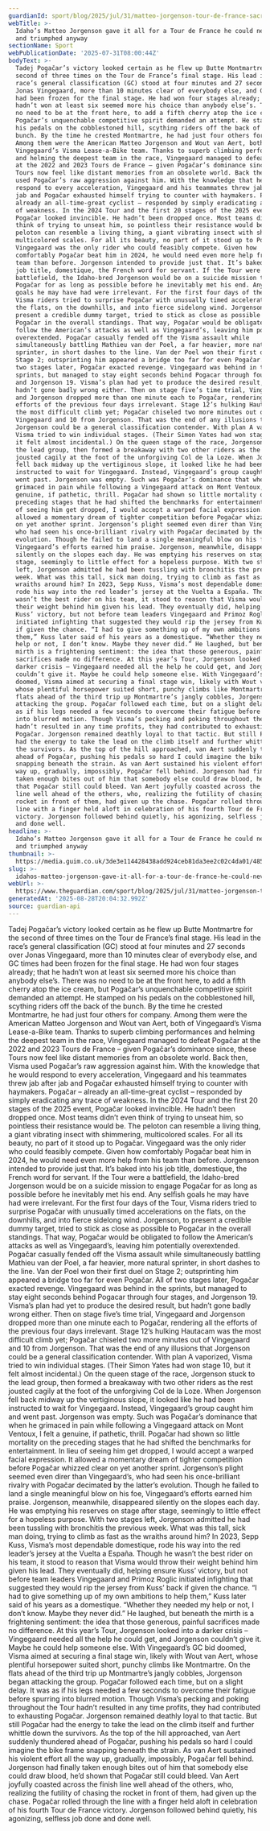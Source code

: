 ```yaml
---
guardianId: sport/blog/2025/jul/31/matteo-jorgenson-tour-de-france-sacrifice
webTitle: >-
  Idaho’s Matteo Jorgenson gave it all for a Tour de France he could never win –
  and triumphed anyway
sectionName: Sport
webPublicationDate: '2025-07-31T08:00:44Z'
bodyText: >-
  Tadej Pogačar’s victory looked certain as he flew up Butte Montmartre for the
  second of three times on the Tour de France’s final stage. His lead in the
  race’s general classification (GC) stood at four minutes and 27 seconds over
  Jonas Vingegaard, more than 10 minutes clear of everybody else, and GC times
  had been frozen for the final stage. He had won four stages already; that he
  hadn’t won at least six seemed more his choice than anybody else’s. There was
  no need to be at the front here, to add a fifth cherry atop the ice cream, but
  Pogačar’s unquenchable competitive spirit demanded an attempt. He stamped on
  his pedals on the cobblestoned hill, scything riders off the back of the
  bunch. By the time he crested Montmartre, he had just four others for company.
  Among them were the American Matteo Jorgenson and Wout van Aert, both of
  Vingegaard’s Visma Lease-a-Bike team. Thanks to superb climbing performances
  and helming the deepest team in the race, Vingegaard managed to defeat Pogačar
  at the 2022 and 2023 Tours de France – given Pogačar’s dominance since, these
  Tours now feel like distant memories from an obsolete world. Back then, Visma
  used Pogačar’s raw aggression against him. With the knowledge that he would
  respond to every acceleration, Vingegaard and his teammates threw jab after
  jab and Pogačar exhausted himself trying to counter with haymakers. Pogačar –
  already an all-time-great cyclist – responded by simply eradicating any trace
  of weakness. In the 2024 Tour and the first 20 stages of the 2025 event,
  Pogačar looked invincible. He hadn’t been dropped once. Most teams didn’t even
  think of trying to unseat him, so pointless their resistance would be. The
  peloton can resemble a living thing, a giant vibrating insect with shimmering,
  multicolored scales. For all its beauty, no part of it stood up to Pogačar.
  Vingegaard was the only rider who could feasibly compete. Given how
  comfortably Pogačar beat him in 2024, he would need even more help from his
  team than before. Jorgenson intended to provide just that. It’s baked into his
  job title, domestique, the French word for servant. If the Tour were a
  battlefield, the Idaho-bred Jorgenson would be on a suicide mission to engage
  Pogačar for as long as possible before he inevitably met his end. Any selfish
  goals he may have had were irrelevant. For the first four days of the Tour,
  Visma riders tried to surprise Pogačar with unusually timed accelerations on
  the flats, on the downhills, and into fierce sidelong wind. Jorgenson, to
  present a credible dummy target, tried to stick as close as possible to
  Pogačar in the overall standings. That way, Pogačar would be obligated to
  follow the American’s attacks as well as Vingegaard’s, leaving him potentially
  overextended. Pogačar casually fended off the Visma assault while
  simultaneously battling Mathieu van der Poel, a far heavier, more natural
  sprinter, in short dashes to the line. Van der Poel won their first duel on
  Stage 2; outsprinting him appeared a bridge too far for even Pogačar. All of
  two stages later, Pogačar exacted revenge. Vingegaard was behind in the
  sprints, but managed to stay eight seconds behind Pogacar through four stages,
  and Jorgenson 19. Visma’s plan had yet to produce the desired result, but
  hadn’t gone badly wrong either. Then on stage five’s time trial, Vingegaard
  and Jorgenson dropped more than one minute each to Pogačar, rendering all the
  efforts of the previous four days irrelevant. Stage 12’s hulking Hautacam was
  the most difficult climb yet; Pogačar chiseled two more minutes out of
  Vingegaard and 10 from Jorgenson. That was the end of any illusions that
  Jorgenson could be a general classification contender. With plan A vaporized,
  Visma tried to win individual stages. (Their Simon Yates had won stage 10, but
  it felt almost incidental.) On the queen stage of the race, Jorgenson stuck to
  the lead group, then formed a breakaway with two other riders as the rest
  jousted cagily at the foot of the unforgiving Col de la Loze. When Jorgenson
  fell back midway up the vertiginous slope, it looked like he had been
  instructed to wait for Vingegaard. Instead, Vingegaard’s group caught him and
  went past. Jorgenson was empty. Such was Pogačar’s dominance that when he
  grimaced in pain while following a Vingegaard attack on Mont Ventoux, I felt a
  genuine, if pathetic, thrill. Pogačar had shown so little mortality on the
  preceding stages that he had shifted the benchmarks for entertainment. In lieu
  of seeing him get dropped, I would accept a warped facial expression. It
  allowed a momentary dream of tighter competition before Pogačar whizzed clear
  on yet another sprint. Jorgenson’s plight seemed even direr than Vingegaard’s,
  who had seen his once-brilliant rivalry with Pogačar decimated by the latter’s
  evolution. Though he failed to land a single meaningful blow on his foe,
  Vingegaard’s efforts earned him praise. Jorgenson, meanwhile, disappeared
  silently on the slopes each day. He was emptying his reserves on stage after
  stage, seemingly to little effect for a hopeless purpose. With two stages
  left, Jorgenson admitted he had been tussling with bronchitis the previous
  week. What was this tall, sick man doing, trying to climb as fast as the
  wraiths around him? In 2023, Sepp Kuss, Visma’s most dependable domestique,
  rode his way into the red leader’s jersey at the Vuelta a España. Though he
  wasn’t the best rider on his team, it stood to reason that Visma would throw
  their weight behind him given his lead. They eventually did, helping ensure
  Kuss’ victory, but not before team leaders Vingegaard and Primoz Roglic
  initiated infighting that suggested they would rip the jersey from Kuss’ back
  if given the chance. “I had to give something up of my own ambitions to help
  them,” Kuss later said of his years as a domestique. “Whether they needed my
  help or not, I don’t know. Maybe they never did.” He laughed, but beneath the
  mirth is a frightening sentiment: the idea that those generous, painful
  sacrifices made no difference. At this year’s Tour, Jorgenson looked into a
  darker crisis – Vingegaard needed all the help he could get, and Jorgenson
  couldn’t give it. Maybe he could help someone else. With Vingegaard’s GC bid
  doomed, Visma aimed at securing a final stage win, likely with Wout van Aert,
  whose plentiful horsepower suited short, punchy climbs like Montmartre. On the
  flats ahead of the third trip up Montmartre’s jangly cobbles, Jorgenson began
  attacking the group. Pogačar followed each time, but on a slight delay. It was
  as if his legs needed a few seconds to overcome their fatigue before spurring
  into blurred motion. Though Visma’s pecking and poking throughout the Tour
  hadn’t resulted in any time profits, they had contributed to exhausting
  Pogačar. Jorgenson remained deathly loyal to that tactic. But still Pogačar
  had the energy to take the lead on the climb itself and further whittle down
  the survivors. As the top of the hill approached, van Aert suddenly thundered
  ahead of Pogačar, pushing his pedals so hard I could imagine the bike frame
  snapping beneath the strain. As van Aert sustained his violent effort all the
  way up, gradually, impossibly, Pogačar fell behind. Jorgenson had finally
  taken enough bites out of him that somebody else could draw blood, he’d shown
  that Pogačar still could bleed. Van Aert joyfully coasted across the finish
  line well ahead of the others, who, realizing the futility of chasing the
  rocket in front of them, had given up the chase. Pogačar rolled through the
  line with a finger held aloft in celebration of his fourth Tour de France
  victory. Jorgenson followed behind quietly, his agonizing, selfless job done
  and done well.
headline: >-
  Idaho’s Matteo Jorgenson gave it all for a Tour de France he could never win –
  and triumphed anyway
thumbnail: >-
  https://media.guim.co.uk/3de3e114428438add924ceb81da3ee2c02c4da01/485_0_3374_2700/500.jpg
slug: >-
  idahos-matteo-jorgenson-gave-it-all-for-a-tour-de-france-he-could-never-win-and-triumphed-anyway
webUrl: >-
  https://www.theguardian.com/sport/blog/2025/jul/31/matteo-jorgenson-tour-de-france-sacrifice
generatedAt: '2025-08-28T20:04:32.992Z'
source: guardian-api
---
```

Tadej Pogačar’s victory looked certain as he flew up Butte Montmartre for the second of three times on the Tour de France’s final stage. His lead in the race’s general classification (GC) stood at four minutes and 27 seconds over Jonas Vingegaard, more than 10 minutes clear of everybody else, and GC times had been frozen for the final stage. He had won four stages already; that he hadn’t won at least six seemed more his choice than anybody else’s. There was no need to be at the front here, to add a fifth cherry atop the ice cream, but Pogačar’s unquenchable competitive spirit demanded an attempt. He stamped on his pedals on the cobblestoned hill, scything riders off the back of the bunch. By the time he crested Montmartre, he had just four others for company. Among them were the American Matteo Jorgenson and Wout van Aert, both of Vingegaard’s Visma Lease-a-Bike team. Thanks to superb climbing performances and helming the deepest team in the race, Vingegaard managed to defeat Pogačar at the 2022 and 2023 Tours de France – given Pogačar’s dominance since, these Tours now feel like distant memories from an obsolete world. Back then, Visma used Pogačar’s raw aggression against him. With the knowledge that he would respond to every acceleration, Vingegaard and his teammates threw jab after jab and Pogačar exhausted himself trying to counter with haymakers. Pogačar – already an all-time-great cyclist – responded by simply eradicating any trace of weakness. In the 2024 Tour and the first 20 stages of the 2025 event, Pogačar looked invincible. He hadn’t been dropped once. Most teams didn’t even think of trying to unseat him, so pointless their resistance would be. The peloton can resemble a living thing, a giant vibrating insect with shimmering, multicolored scales. For all its beauty, no part of it stood up to Pogačar. Vingegaard was the only rider who could feasibly compete. Given how comfortably Pogačar beat him in 2024, he would need even more help from his team than before. Jorgenson intended to provide just that. It’s baked into his job title, domestique, the French word for servant. If the Tour were a battlefield, the Idaho-bred Jorgenson would be on a suicide mission to engage Pogačar for as long as possible before he inevitably met his end. Any selfish goals he may have had were irrelevant. For the first four days of the Tour, Visma riders tried to surprise Pogačar with unusually timed accelerations on the flats, on the downhills, and into fierce sidelong wind. Jorgenson, to present a credible dummy target, tried to stick as close as possible to Pogačar in the overall standings. That way, Pogačar would be obligated to follow the American’s attacks as well as Vingegaard’s, leaving him potentially overextended. Pogačar casually fended off the Visma assault while simultaneously battling Mathieu van der Poel, a far heavier, more natural sprinter, in short dashes to the line. Van der Poel won their first duel on Stage 2; outsprinting him appeared a bridge too far for even Pogačar. All of two stages later, Pogačar exacted revenge. Vingegaard was behind in the sprints, but managed to stay eight seconds behind Pogacar through four stages, and Jorgenson 19. Visma’s plan had yet to produce the desired result, but hadn’t gone badly wrong either. Then on stage five’s time trial, Vingegaard and Jorgenson dropped more than one minute each to Pogačar, rendering all the efforts of the previous four days irrelevant. Stage 12’s hulking Hautacam was the most difficult climb yet; Pogačar chiseled two more minutes out of Vingegaard and 10 from Jorgenson. That was the end of any illusions that Jorgenson could be a general classification contender. With plan A vaporized, Visma tried to win individual stages. (Their Simon Yates had won stage 10, but it felt almost incidental.) On the queen stage of the race, Jorgenson stuck to the lead group, then formed a breakaway with two other riders as the rest jousted cagily at the foot of the unforgiving Col de la Loze. When Jorgenson fell back midway up the vertiginous slope, it looked like he had been instructed to wait for Vingegaard. Instead, Vingegaard’s group caught him and went past. Jorgenson was empty. Such was Pogačar’s dominance that when he grimaced in pain while following a Vingegaard attack on Mont Ventoux, I felt a genuine, if pathetic, thrill. Pogačar had shown so little mortality on the preceding stages that he had shifted the benchmarks for entertainment. In lieu of seeing him get dropped, I would accept a warped facial expression. It allowed a momentary dream of tighter competition before Pogačar whizzed clear on yet another sprint. Jorgenson’s plight seemed even direr than Vingegaard’s, who had seen his once-brilliant rivalry with Pogačar decimated by the latter’s evolution. Though he failed to land a single meaningful blow on his foe, Vingegaard’s efforts earned him praise. Jorgenson, meanwhile, disappeared silently on the slopes each day. He was emptying his reserves on stage after stage, seemingly to little effect for a hopeless purpose. With two stages left, Jorgenson admitted he had been tussling with bronchitis the previous week. What was this tall, sick man doing, trying to climb as fast as the wraiths around him? In 2023, Sepp Kuss, Visma’s most dependable domestique, rode his way into the red leader’s jersey at the Vuelta a España. Though he wasn’t the best rider on his team, it stood to reason that Visma would throw their weight behind him given his lead. They eventually did, helping ensure Kuss’ victory, but not before team leaders Vingegaard and Primoz Roglic initiated infighting that suggested they would rip the jersey from Kuss’ back if given the chance. “I had to give something up of my own ambitions to help them,” Kuss later said of his years as a domestique. “Whether they needed my help or not, I don’t know. Maybe they never did.” He laughed, but beneath the mirth is a frightening sentiment: the idea that those generous, painful sacrifices made no difference. At this year’s Tour, Jorgenson looked into a darker crisis – Vingegaard needed all the help he could get, and Jorgenson couldn’t give it. Maybe he could help someone else. With Vingegaard’s GC bid doomed, Visma aimed at securing a final stage win, likely with Wout van Aert, whose plentiful horsepower suited short, punchy climbs like Montmartre. On the flats ahead of the third trip up Montmartre’s jangly cobbles, Jorgenson began attacking the group. Pogačar followed each time, but on a slight delay. It was as if his legs needed a few seconds to overcome their fatigue before spurring into blurred motion. Though Visma’s pecking and poking throughout the Tour hadn’t resulted in any time profits, they had contributed to exhausting Pogačar. Jorgenson remained deathly loyal to that tactic. But still Pogačar had the energy to take the lead on the climb itself and further whittle down the survivors. As the top of the hill approached, van Aert suddenly thundered ahead of Pogačar, pushing his pedals so hard I could imagine the bike frame snapping beneath the strain. As van Aert sustained his violent effort all the way up, gradually, impossibly, Pogačar fell behind. Jorgenson had finally taken enough bites out of him that somebody else could draw blood, he’d shown that Pogačar still could bleed. Van Aert joyfully coasted across the finish line well ahead of the others, who, realizing the futility of chasing the rocket in front of them, had given up the chase. Pogačar rolled through the line with a finger held aloft in celebration of his fourth Tour de France victory. Jorgenson followed behind quietly, his agonizing, selfless job done and done well.
